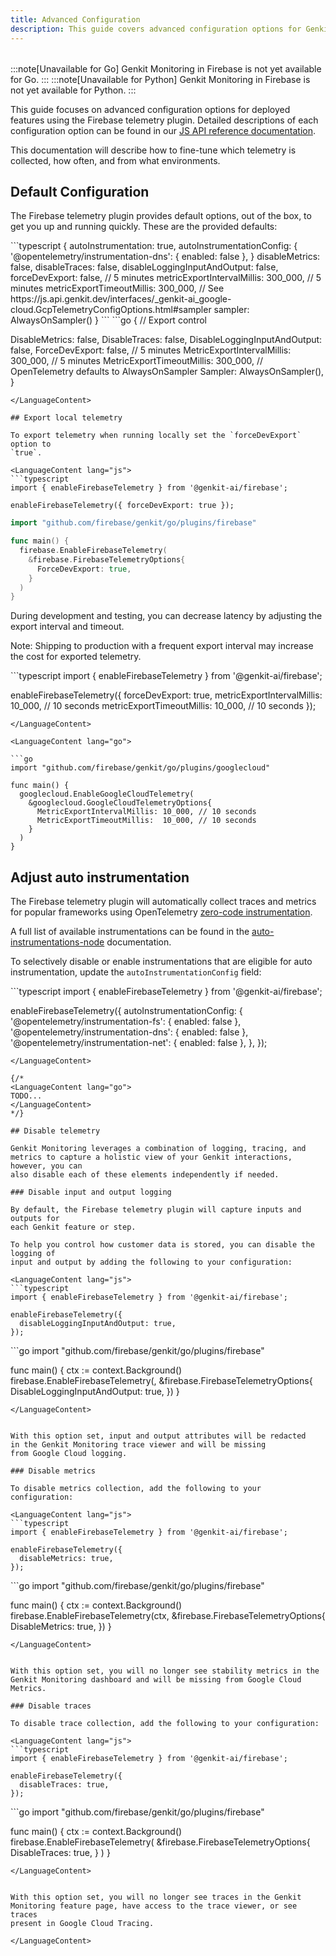 ```yaml
---
title: Advanced Configuration
description: This guide covers advanced configuration options for Genkit's Firebase telemetry plugin, including fine-tuning telemetry collection, export settings, and disabling specific data types.
---
```



<div style="display: flex; justify-content: space-between; align-items: center; gap: 1rem; margin: 1rem 0 1rem 0;">
  <LanguageSelector supportedLanguages="js" />
  <CopyMarkdownButton />
</div>

<LanguageContent lang="go">
  :::note[Unavailable for Go]
Genkit Monitoring in Firebase is not yet available for Go.
:::
</LanguageContent>

<LanguageContent lang="python">
  :::note[Unavailable for Python]
Genkit Monitoring in Firebase is not yet available for Python.
:::
</LanguageContent>

<LanguageContent lang="js">

This guide focuses on advanced configuration options for deployed features using
the Firebase telemetry plugin. Detailed descriptions of each configuration
option can be found in our
[JS API reference documentation](https://js.api.genkit.dev/interfaces/_genkit-ai_google-cloud.GcpTelemetryConfigOptions.html).

This documentation will describe how to fine-tune which telemetry is collected,
how often, and from what environments.

## Default Configuration

The Firebase telemetry plugin provides default options, out of the box, to get
you up and running quickly. These are the provided defaults:

<LanguageContent lang="js">
```typescript
{
  autoInstrumentation: true,
  autoInstrumentationConfig: {
    '@opentelemetry/instrumentation-dns': { enabled: false },
  }
  disableMetrics: false,
  disableTraces: false,
  disableLoggingInputAndOutput: false,
  forceDevExport: false,
  // 5 minutes
  metricExportIntervalMillis: 300_000,
  // 5 minutes
  metricExportTimeoutMillis: 300_000,
  // See https://js.api.genkit.dev/interfaces/_genkit-ai_google-cloud.GcpTelemetryConfigOptions.html#sampler
  sampler: AlwaysOnSampler()
}
```
</LanguageContent>


<LanguageContent lang="go">
```go
{
  // Export control
  
  
  DisableMetrics: false,
  DisableTraces: false,
  DisableLoggingInputAndOutput: false,
  ForceDevExport: false,
  // 5 minutes
  MetricExportIntervalMillis: 300_000,
  // 5 minutes
  MetricExportTimeoutMillis: 300_000,
  // OpenTelemetry defaults to AlwaysOnSampler
  Sampler: AlwaysOnSampler(),
}
```
</LanguageContent>

## Export local telemetry

To export telemetry when running locally set the `forceDevExport` option to
`true`.

<LanguageContent lang="js">
```typescript
import { enableFirebaseTelemetry } from '@genkit-ai/firebase';

enableFirebaseTelemetry({ forceDevExport: true });
```
</LanguageContent>

<LanguageContent lang="go">

```go
import "github.com/firebase/genkit/go/plugins/firebase"

func main() {
  firebase.EnableFirebaseTelemetry(
    &firebase.FirebaseTelemetryOptions{
      ForceDevExport: true,
    }
  )
}
```
</LanguageContent>

During development and testing, you can decrease latency by adjusting the export
interval and timeout.

Note: Shipping to production with a frequent export interval may
increase the cost for exported telemetry.

<LanguageContent lang="js">
```typescript
import { enableFirebaseTelemetry } from '@genkit-ai/firebase';

enableFirebaseTelemetry({
  forceDevExport: true,
  metricExportIntervalMillis: 10_000, // 10 seconds
  metricExportTimeoutMillis: 10_000, // 10 seconds
});
```
</LanguageContent>

<LanguageContent lang="go">

```go
import "github.com/firebase/genkit/go/plugins/googlecloud"

func main() {
  googlecloud.EnableGoogleCloudTelemetry(
    &googlecloud.GoogleCloudTelemetryOptions{
      MetricExportIntervalMillis: 10_000, // 10 seconds
      MetricExportTimeoutMillis:  10_000, // 10 seconds
    }
  )
}
```
</LanguageContent>

## Adjust auto instrumentation

The Firebase telemetry plugin will automatically collect traces and metrics for
popular frameworks using OpenTelemetry [zero-code instrumentation](https://opentelemetry.io/docs/zero-code/js/).

A full list of available instrumentations can be found in the
[auto-instrumentations-node](https://github.com/open-telemetry/opentelemetry-js-contrib/blob/main/metapackages/auto-instrumentations-node/README.md#supported-instrumentations)
documentation.

To selectively disable or enable instrumentations that are eligible for auto
instrumentation, update the `autoInstrumentationConfig` field:

<LanguageContent lang="js">
```typescript
import { enableFirebaseTelemetry } from '@genkit-ai/firebase';

enableFirebaseTelemetry({
  autoInstrumentationConfig: {
    '@opentelemetry/instrumentation-fs': { enabled: false },
    '@opentelemetry/instrumentation-dns': { enabled: false },
    '@opentelemetry/instrumentation-net': { enabled: false },
  },
});
```
</LanguageContent>

{/*
<LanguageContent lang="go">
TODO...
</LanguageContent>
*/}

## Disable telemetry

Genkit Monitoring leverages a combination of logging, tracing, and
metrics to capture a holistic view of your Genkit interactions, however, you can
also disable each of these elements independently if needed.

### Disable input and output logging

By default, the Firebase telemetry plugin will capture inputs and outputs for
each Genkit feature or step.

To help you control how customer data is stored, you can disable the logging of
input and output by adding the following to your configuration:

<LanguageContent lang="js">
```typescript
import { enableFirebaseTelemetry } from '@genkit-ai/firebase';

enableFirebaseTelemetry({
  disableLoggingInputAndOutput: true,
});
```
</LanguageContent>


<LanguageContent lang="go">
```go
import "github.com/firebase/genkit/go/plugins/firebase"

func main() {
  ctx := context.Background()
  firebase.EnableFirebaseTelemetry(, &firebase.FirebaseTelemetryOptions{
    DisableLoggingInputAndOutput: true,
  })
}
```
</LanguageContent>


With this option set, input and output attributes will be redacted
in the Genkit Monitoring trace viewer and will be missing
from Google Cloud logging.

### Disable metrics

To disable metrics collection, add the following to your configuration:

<LanguageContent lang="js">
```typescript
import { enableFirebaseTelemetry } from '@genkit-ai/firebase';

enableFirebaseTelemetry({
  disableMetrics: true,
});
```
</LanguageContent>


<LanguageContent lang="go">
```go
import "github.com/firebase/genkit/go/plugins/firebase"

func main() {
  ctx := context.Background()
  firebase.EnableFirebaseTelemetry(ctx, &firebase.FirebaseTelemetryOptions{
      DisableMetrics: true,
  })
}
```
</LanguageContent>


With this option set, you will no longer see stability metrics in the
Genkit Monitoring dashboard and will be missing from Google Cloud
Metrics.

### Disable traces

To disable trace collection, add the following to your configuration:

<LanguageContent lang="js">
```typescript
import { enableFirebaseTelemetry } from '@genkit-ai/firebase';

enableFirebaseTelemetry({
  disableTraces: true,
});
```
</LanguageContent>


<LanguageContent lang="go">
```go
import "github.com/firebase/genkit/go/plugins/firebase"

func main() {
  ctx := context.Background()
  firebase.EnableFirebaseTelemetry(
    &firebase.FirebaseTelemetryOptions{
      DisableTraces: true,
    }
  )
}
```
</LanguageContent>


With this option set, you will no longer see traces in the Genkit
Monitoring feature page, have access to the trace viewer, or see traces
present in Google Cloud Tracing.

</LanguageContent>
